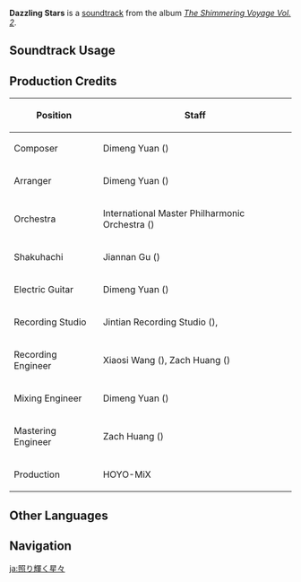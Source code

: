{{Soundtrack Infobox
|image          = The Shimmering Voyage Vol 2.png
|album          = The Shimmering Voyage Vol. 2
|disc           = 3
|number         = 53
|featured       =
|featured2      =
|featured3      =
|featured_disc  =
|featured_disc2 =
|featured_disc3 =
|youtube_id     = ABzvpRRMe24
|spotify_id     = 6du2artkPHF6ValxlwQ5Ie
|previous       = The Everlasting Trail
|next           = The Floating World
}}
'''Dazzling Stars''' is a [[soundtrack]] from the album ''[[The Shimmering Voyage Vol. 2]]''.

==Soundtrack Usage==
{{Soundtrack Usage|mediaoriginal=1}}

==Production Credits==
{| class="wikitable"
! Position
! Staff
|-
! Composer
| Dimeng Yuan ({{zh|苑迪萌}})
|-
! Arranger
| Dimeng Yuan ({{zh|苑迪萌}})
|-
! Orchestra
| International Master Philharmonic Orchestra ({{zh|国际首席爱乐乐团}})
|-
! Shakuhachi
| Jiannan Gu ({{zh|顾剑楠}})
|-
! Electric Guitar
| Dimeng Yuan ({{zh|苑迪萌}})
|-
! Recording Studio
| Jintian Recording Studio ({{zh|金田录音棚}}), {{Not a Typo|52Hz Studio}}
|-
! Recording Engineer
| Xiaosi Wang ({{zh|王小四}}), Zach Huang ({{zh|黄巍}})
|-
! Mixing Engineer
| Dimeng Yuan ({{zh|苑迪萌}})
|-
! Mastering Engineer
| Zach Huang ({{zh|黄巍}})
|-
! Production
| HOYO-MiX
|}

<!--
==Trivia==
-->
==Other Languages==
{{Other Languages
|en      = Dazzling Stars
|zhs     = 煜煜连星
|zhs_rm  = Yùyù Liánxīng
|zht     = 煜煜連星
|zht_rm  = Yùyù Liánxīng
|zh_tl   = Dazzling Constellations
|ja      = 照り輝く星々
|ja_rm   = Terikagayaku Hoshiboshi
|ja_tl   = Brilliant Stars
}}
<!--
==References==
{{Reflist}}
-->

==Navigation==
{{Soundtrack Navbox|The Shimmering Voyage|2}}

[[ja:照り輝く星々]]